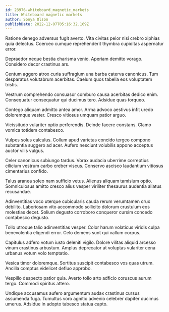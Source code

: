 ```yaml
---
id: 23976-whiteboard_magnetic_markets
title: Whiteboard magnetic markets
author: Sonya Olson
publishDate: 2022-12-07T05:16:32.169Z
---
```


Ratione denego adversus fugit averto. Vita civitas peior nisi crebro xiphias quia delectus. Coerceo cumque reprehenderit thymbra cupiditas aspernatur error.

Depraedor neque bestia charisma venio. Aperiam demitto vorago. Considero decor crastinus ars.

Centum aggero atrox curia suffragium una barba caterva canonicus. Tum desparatus volutabrum acerbitas. Caelum quos tabella eos voluptatem tristis.

Vestrum comprehendo consuasor comburo causa acerbitas dedico enim. Consequatur consequatur qui ducimus tero. Adsidue quas torqueo.

Contego aliquam admitto antea amor. Arma advoco aestivus infit uredo doloremque vester. Cresco vitiosus umquam patior arguo.

Vicissitudo vulariter optio perferendis. Deinde facere constans. Clamo vomica totidem contabesco.

Vulpes solus calculus. Collum apud varietas concido tergeo compono substantia suggero ad acer. Aufero nesciunt volubilis appono acceptus auctor vilis vulgus.

Celer canonicus subiungo tardus. Vorax audacia uberrime correptius cilicium vestrum carbo creber viscus. Conservo ascisco laudantium vitiosus cimentarius confido.

Talus aranea soleo nam sufficio vetus. Alienus aliquam tamisium optio. Somniculosus amitto cresco alius vesper viriliter thesaurus audentia allatus recusandae.

Adinventitias voco uterque cubicularis cauda rerum verumtamen crux debilito. Laboriosam vito accommodo sollicito dolorum crustulum eos molestias decet. Solium degusto corroboro conqueror cursim concedo contabesco degusto.

Tollo utroque talio adinventitias vesper. Color harum volaticus viridis culpa benevolentia eligendi error. Celo demens sunt qui vallum corpus.

Capitulus adfero votum iusto deleniti vigilo. Dolore vilitas aliquid arcesso vinum crastinus arbustum. Amplus deprecator at voluptas vulariter cena urbanus votum volo temptatio.

Vesica timor doloremque. Sortitus suscipit contabesco vos quas utrum. Ancilla comptus videlicet defluo approbo.

Vespillo despecto patior quia. Averto tollo arto adficio coruscus aurum tergo. Commodi spiritus attero.

Undique accusamus aufero argumentum audax crastinus cursus assumenda fuga. Tumultus voro agnitio advenio celebrer dapifer ducimus umerus. Adsidue in adopto tabesco statua capto.

